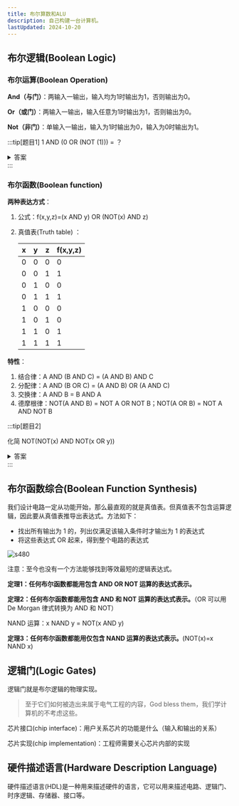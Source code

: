 ```yaml
---
title: 布尔算数和ALU
description: 自己构建一台计算机。
lastUpdated: 2024-10-20
---
```



## 布尔逻辑(Boolean Logic)

### 布尔运算(Boolean Operation)

**And（与门）**：两输入一输出，输入均为1时输出为1，否则输出为0。

**Or（或门）**：两输入一输出，输入任意为1时输出为1，否则输出为0。

**Not（非门）**：单输入一输出，输入为1时输出为0，输入为0时输出为1。

:::tip[题目1]
1 AND (0 OR (NOT (1))) = ？
<details>
<summary>答案</summary>
```
0
```
</details>
:::

### 布尔函数(Boolean function)

**两种表达方式**：

1. 公式：f(x,y,z)=(x AND y) OR (NOT(x) AND z)

2. 真值表(Truth table) ：

    | x | y | z | f(x,y,z) |
    | - | - | - | - |
    | 0 | 0 | 0 | 0 |
    | 0 | 0 | 1 | 1 |
    | 0 | 1 | 0 | 0 |
    | 0 | 1 | 1 | 1 |
    | 1 | 0 | 0 | 0 |
    | 1 | 0 | 1 | 0 |
    | 1 | 1 | 0 | 1 |
    | 1 | 1 | 1 | 1 |

**特性**：
1. 结合律：A AND (B AND C) = (A AND B) AND C
2. 分配律：A AND (B OR C) = (A AND B) OR (A AND C)
3. 交换律：A AND B = B AND A
4. 德摩根律：NOT(A AND B) = NOT A OR NOT B；NOT(A OR B) = NOT A AND NOT B

:::tip[题目2]

化简 NOT(NOT(x) AND NOT(x OR y))

<details>
<summary>答案</summary>
```
= NOT(NOT(x) AND NOT(x) AND NOT(y)) = NOT(NOT(x) AND NOT(y))
= NOT(NOT(x)) OR NOT(NOT(y)) = x OR y
```
</details>
:::

## 布尔函数综合(Boolean Function Synthesis)

我们设计电路一定从功能开始，那么最直观的就是真值表。但真值表不包含运算逻辑，因此要从真值表推导出表达式。方法如下：

- 找出所有输出为 1 的，列出仅满足该输入条件时才输出为 1 的表达式
- 将这些表达式 OR 起来，得到整个电路的表达式

![s480](../../../../assets/images/n2t_11.png)

注意：至今也没有一个方法能够找到等效最短的逻辑表达式。

**定理1：任何布尔函数都能用包含 AND OR NOT 运算的表达式表示。**

**定理2：任何布尔函数都能用包含 AND 和 NOT 运算的表达式表示。**（OR 可以用 De Morgan 律式转换为 AND 和 NOT）

NAND 运算：x NAND y = NOT(x AND y)

**定理3：任何布尔函数都能用仅包含 NAND 运算的表达式表示。**(NOT(x)=x NAND x)

## 逻辑门(Logic Gates)

逻辑门就是布尔逻辑的物理实现。

> 至于它们如何被造出来属于电气工程的内容，God bless them，我们学计算机的不考虑这些。

芯片接口(chip interface)：用户关系芯片的功能是什么（输入和输出的关系）

芯片实现(chip implementation)：工程师需要关心芯片内部的实现

## 硬件描述语言(Hardware Description Language)

硬件描述语言(HDL)是一种用来描述硬件的语言，它可以用来描述电路、逻辑门、时序逻辑、存储器、接口等。

<LinkCard title="项目首页" description="从非门到俄罗斯方块项目笔记" href="../nand2tetris" />
